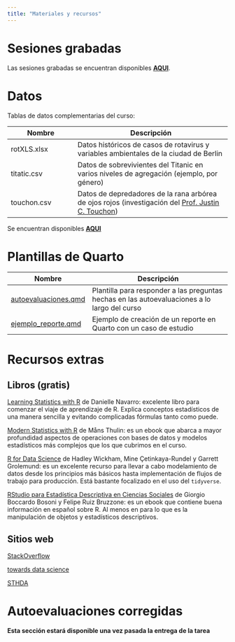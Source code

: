 ---
title: "Materiales y recursos"
---

# Sesiones grabadas

Las sesiones grabadas se encuentran disponibles [**AQUI**](https://uceedu-my.sharepoint.com/:f:/g/personal/anbeltran_uce_edu_ec/EmCl_s2D8EZEpBggXQam-acBoE-tyhH_1gFyrUesTVSWPA?e=ArXwQr){target="_blank"}.

# Datos

Tablas de datos complementarias del curso:

| Nombre      | Descripción                                                                                                                                                  |
|----------------------|--------------------------------------------------|
| rotXLS.xlsx | Datos históricos de casos de rotavirus y variables ambientales de la ciudad de Berlin                                                                        |
| titatic.csv | Datos de sobrevivientes del Titanic en varios niveles de agregación (ejemplo, por género)                                                                    |
| touchon.csv | Datos de depredadores de la rana arbórea de ojos rojos (investigación del [Prof. Justin C. Touchon](https://www.jstor.org/stable/23436298){target="_blank"}) |

Se encuentran disponibles [**AQUI**](https://drive.google.com/file/d/1hy542F5j9OsucWlr8m_R9OaX4lRdDTc1/view){target="_blank"}

# Plantillas de Quarto

| Nombre                                                                                                       | Descripción                                                                                  |
|----------------------|--------------------------------------------------|
| [autoevaluaciones.qmd](https://raw.githubusercontent.com/mmorenozam/progR-website/main/autoevaluaciones.qmd) | Plantilla para responder a las preguntas hechas en las autoevaluaciones a lo largo del curso |
| [ejemplo_reporte.qmd](https://raw.githubusercontent.com/mmorenozam/progR-website/main/ejemplo_reporte.qmd)   | Ejemplo de creación de un reporte en Quarto con un caso de estudio                           |

# Recursos extras

## Libros (gratis)

[Learning Statistics with R](https://learningstatisticswithr.com/){target="_blank"} de Danielle Navarro: excelente libro para comenzar el viaje de aprendizaje de R. Explica conceptos estadísticos de una manera sencilla y evitando complicadas fórmulas tanto como puede.

[Modern Statistics with R](https://modernstatisticswithr.com/){target="_blank"} de Måns Thulin: es un ebook que abarca a mayor profundidad aspectos de operaciones con bases de datos y modelos estadísticos más complejos que los que cubrimos en el curso.

[R for Data Science](https://r4ds.hadley.nz/){target="_blank"} de Hadley Wickham, Mine Çetinkaya-Rundel y Garrett Grolemund: es un excelente recurso para llevar a cabo modelamiento de datos desde los principios más básicos hasta implementación de flujos de trabajo para producción. Está bastante focalizado en el uso del `tidyverse`.

[RStudio para Estadística Descriptiva en Ciencias Sociales](https://bookdown.org/gboccardo/manual-ED-UCH/) de Giorgio Boccardo Bosoni y Felipe Ruiz Bruzzone: es un ebook que contiene buena información en español sobre R. Al menos en para lo que es la manipulación de objetos y estadísticos descriptivos.

## Sitios web

[StackOverflow](https://stackoverflow.com/){target="_blank"}

[towards data science](https://towardsdatascience.com/){target="_blank"}

[STHDA](http://www.sthda.com/english/){target="_blank"}

# Autoevaluaciones corregidas

**Esta sección estará disponible una vez pasada la entrega de la tarea**
